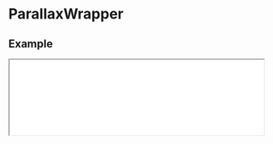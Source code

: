 
# ParallaxWrapper

## Example

<iframe
  src="/examples/parallax-wrapper"
  height={500}
  width="100%"
  className="mt-6 mb-6 rounded-xl border border-slate-200"
/>

<Cards>
  <Card
    className="border border-slate-100 transition-all duration-400 bg-slate-50 overflow-hidden hover:shadow-md"
    title={
      <div className="flex items-center gap-4 justify-center w-full text-slate-700">
        <Icon icon="cib:codesandbox" className="text-2xl" />
        <div>View on CodeSandbox</div>
      </div>
    }
    target="_blank"
    href="https://codesandbox.io/s/scrollery-parallax-demo-yg4pf9"
  />
</Cards>

<Tabs items={["index.tsx", "styles.css"]}>
  <Tab>
   
```javascript filename="index.tsx" copy
import { ParallaxWrapper } from "@nguyend-nam/scrollery-ts";
import "./styles.css";

export default function ParallaxWrapperDemo() {
  return (
    <div className="layout">
      <h1 className="heading">
        <code>ParallaxWrapper</code>
      </h1>

      <div className="message">
        <p>Start scrolling</p>
      </div>

      <div className="container">
        <ParallaxWrapper layer={-5} className="item-wrapper">
          <div className="item item-1" />
        </ParallaxWrapper>

        <ParallaxWrapper layer={0} className="item-wrapper">
          <div className="item item-2" />
        </ParallaxWrapper>

        <ParallaxWrapper layer={5} className="item-wrapper">
          <div className="item item-3" />
        </ParallaxWrapper>
      </div>
    </div>
  );
}
```

  </Tab>
  <Tab>

```css filename="styles.css" copy
.layout {
  padding: 32px;
}

.heading {
  color: #018383;
  margin-bottom: 100px;
}

.message {
  text-align: center;
  color: #0dbba5;
}

.container {
  width: 100%;
  display: flex;
  gap: 8px;
  align-items: center;
  justify-content: center;
  margin-top: 32px;
  height: 1500px;
}

.item-wrapper {
  width: calc(100vw / 3);
}

.item {
  border-radius: 10px;
  width: 100%;
  aspect-ratio: 1/1;
}

.item-1 {
  background-color: #03fba2;
}

.item-2 {
  background-color: #0dbba5;
}

.item-3 {
  background-color: #02a8a8;
}
```

  </Tab>
</Tabs>

## API

| Name          | Type            | Default | Description                                                                                          | Required |
| ------------- | --------------- | ------- | ---------------------------------------------------------------------------------------------------- | -------- |
| **children**  | `JSX.Element`   |         | The single component for the content you want to animate on scroll                                   | &check;  |
| **style**     | `CSSProperties` |         | The styles you want to apply to the wrapper                                                          |          |
| **className** | `string`        |         | The classes you want to apply to the wrapper                                                         |          |
| **layer**     | `number`        | `0`     | The parallax layer, the larger the value, the faster content transitions                             |          |
| **threshold** | `number`        | `200`   | The threshold (in pixels) to start applying the transition when the content enter/leave the viewport |          |
